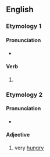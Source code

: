 ==English==

===Etymology 1===

====Pronunciation====
* {{IPA|en|/ˈklæmɪŋ/}}

====Verb====
{{head|en|verb form}}

# {{present participle of|en|clam|nocat=1}}

===Etymology 2===

====Pronunciation====
* {{IPA|en|/ˈklæmɪŋ/|[ˈklamɪn]}}

====Adjective====
{{en-adj|-}}

# {{lb|en|Geordie}} very [[hungry]]